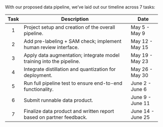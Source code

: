 With our proposed data pipeline, we've laid out our timeline across 7 tasks:

| **Task**  | **Description**                                                       | **Date**           |
|:---------:|-----------------------------------------------------------------------|--------------------|
|     1     | Project setup and creation of the overall pipeline.                   | May 5 - May 9      |
|     2     | Add pre-labeling + SAM check; implement human review interface.       | May 12 - May 15    |
|     3     | Apply data augmentation; integrate model training into the pipeline.  | May 19 - May 23    |
|     4     | Integrate distillation and quantization for deployment.               | May 26 - May 30    |
|     5     | Run full pipeline test to ensure end-to-end functionality.            | June 2 - June 6    |
|     6     | Submit runnable data product.                                         | June 9 - June 11   |
|     7     | Finalize data product and written report based on partner feedback.   | June 14 - June 25  |
